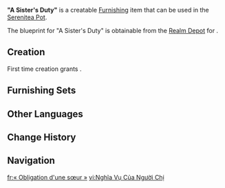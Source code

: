 {{Furnishing Infobox
|id             = 373432
|image          = Item A Sister's Duty.png
|category       = Landscape
|subcategory    = Ornament
|quality        = 3
|adeptal_energy = 60
|load           = 65
|reduced_load   = 47
|description    = A hut of very simple make that can be found within [[Merusea Village]]. The amount of material used is also quite low, such that a single [[Melusine]] can easily construct this.<br>Legend has it that this shelter was intentionally built by a somewhat older Melusine to ensure water from waterfalls or cave moisture would not get her little sisters' precious items utterly soaked. In her own words, this is part of her "duty to take care of everyone."
|mention        = Melusine
|blueprint      = [[Tubby]]
}}

'''"A Sister's Duty"''' is a creatable [[Furnishing]] item that can be used in the [[Serenitea Pot]].

The blueprint for "A Sister's Duty" is obtainable from the [[Realm Depot]] for {{Item|Realm Currency|24|x=160}}.

==Creation==
First time creation grants {{Item|Trust|24|x=60}}.
{{Recipe
|type = Creation
|time = 14h
|Ash Wood = 4
|Fabric = 4
|sort = Ash Wood;Fabric
}}

==Furnishing Sets==
{{Craft Usage|type=Furnishing Set}}

==Other Languages==
{{Other Languages
|en       = "A Sister's Duty"
|zhs      = 「姐姐的义务」
|zhs_rm   = "Jiějie de Yìwù"
|zht      = 「姐姐的義務」
|zht_rm   = "Jiějie de Yìwù"
|zh_tl    =  "An Older Sister's Duty"
|ja       = 「姉の義務」
|ja_rm    = "Ane no Gimu"
|ja_tl    = "An Older Sister's Duty"
|ko       = 「언니<->의 의무」
|ko_tl    = "An Older Sister's Duty"
|es       = El deber de la hermana
|es_tl    = A Sister's Duty
|fr       = «&nbsp;Obligation d'une sœur&nbsp;»
|fr_tl    = "A Sister's Obligation"
|ru       = «Обязанность сестрицы»
|ru_tl    = 
|th       = "หน้าที่ของพี่สาว"
|th_rm    = 
|th_tl    = 
|vi       = Nghĩa Vụ Của Người Chị
|vi_tl    = 
|de       = „Einer Schwester Pflicht“
|de_tl    = "A Sister’s Duty"
|id       = "Kewajiban Kakak"
|id_tl    = "An Older Sister's Duty"
|pt       = "Dever de uma Irmã"
|pt_tl    = "A Sister's Duty"
|tr       = "Ablalık Görevi"
|tr_tl    = 
|it       = Il dovere di una sorella
|it_tl    = A Sister's Duty
}}

==Change History==
{{Change History|4.2}}

==Navigation==
{{Furnishing Navbox|exterior}}

[[fr:« Obligation d'une sœur »]]
[[vi:Nghĩa Vụ Của Người Chị]]